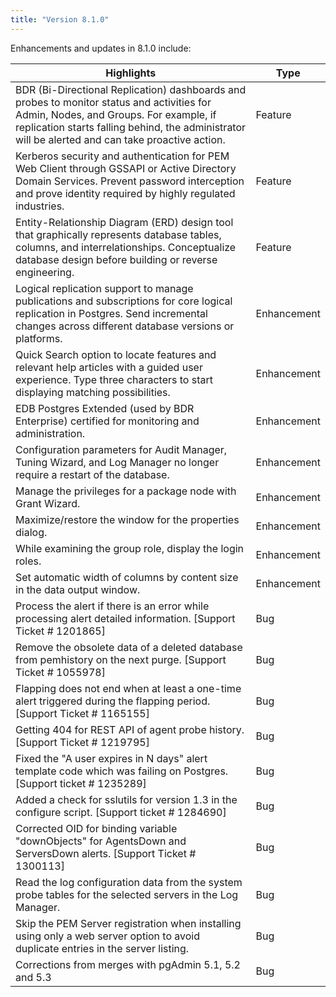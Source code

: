 ```yaml
---
title: "Version 8.1.0"
---
```


Enhancements and updates in 8.1.0 include:

| Highlights | Type |
| --------- | -----|
| BDR (Bi-Directional Replication) dashboards and probes to monitor status and activities for Admin, Nodes, and Groups. For example, if replication starts falling behind, the administrator will be alerted and can take proactive action. |  Feature |
| Kerberos security and authentication for PEM Web Client through GSSAPI or Active Directory Domain Services. Prevent password interception and prove identity required by highly regulated industries. | Feature |
| Entity-Relationship Diagram (ERD) design tool that graphically represents database tables, columns, and interrelationships. Conceptualize database design before building or reverse engineering. | Feature |
| Logical replication support to manage publications and subscriptions for core logical replication in Postgres. Send incremental changes across different database versions or platforms.  |  Enhancement |
| Quick Search option to locate features and relevant help articles with a guided user experience. Type three characters to start displaying matching possibilities.  | Enhancement |
| EDB Postgres Extended (used by BDR Enterprise) certified for monitoring and administration.  | Enhancement |
| Configuration parameters for Audit Manager, Tuning Wizard, and Log Manager no longer require a restart of the database. | Enhancement |
| Manage the privileges for a package node with Grant Wizard. | Enhancement |
| Maximize/restore the window for the properties dialog. | Enhancement |
| While examining the group role, display the login roles. |Enhancement |
| Set automatic width of columns by content size in the data output window. | Enhancement |
| Process the alert if there is an error while processing alert detailed information. [Support Ticket # 1201865] | Bug |
| Remove the obsolete data of a deleted database from pemhistory on the next purge. [Support Ticket # 1055978] | Bug |
| Flapping does not end when at least a one-time alert triggered during the flapping period. [Support Ticket # 1165155] | Bug |
| Getting 404 for REST API of agent probe history. [Support Ticket # 1219795] | Bug |
| Fixed the "A user expires in N days" alert template code which was failing on Postgres. [Support ticket #  1235289] | Bug |
| Added a check for sslutils for version 1.3 in the configure script. [Support ticket # 1284690] | Bug |
| Corrected OID for binding variable "downObjects" for AgentsDown and ServersDown alerts. [Support Ticket # 1300113] | Bug |
| Read the log configuration data from the system probe tables for the selected servers in the Log Manager. | Bug |
| Skip the PEM Server registration when installing using only a web server option to avoid duplicate entries in the server listing. | Bug |
| Corrections from merges with pgAdmin 5.1, 5.2 and 5.3 | Bug |

